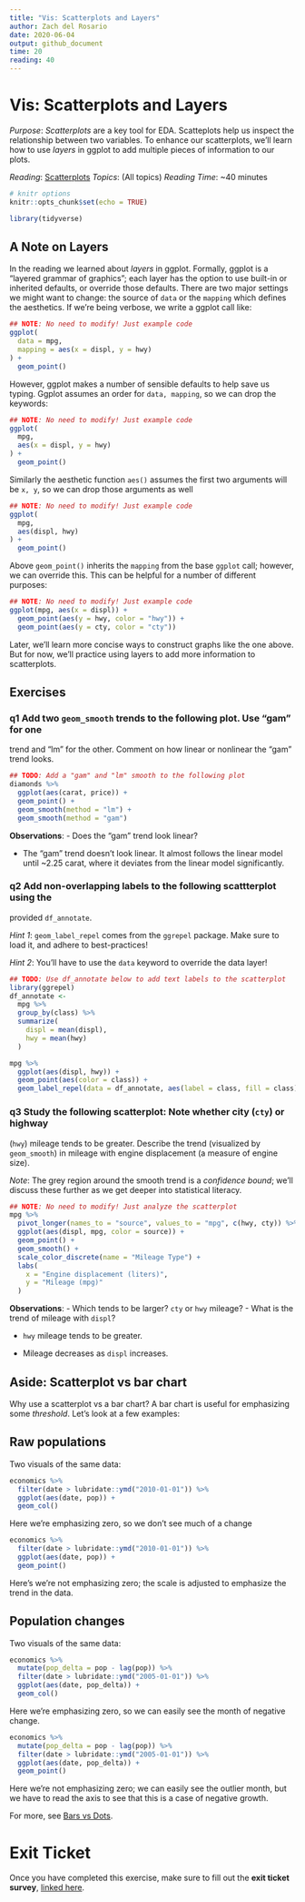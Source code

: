 ```yaml
---
title: "Vis: Scatterplots and Layers"
author: Zach del Rosario
date: 2020-06-04
output: github_document
time: 20
reading: 40
---
```


# Vis: Scatterplots and Layers

*Purpose*: *Scatterplots* are a key tool for EDA.
Scatteplots help us inspect the relationship between two variables.
To enhance our scatterplots, we'll learn how to use *layers* in ggplot to add multiple pieces of information to our plots.

*Reading*: [Scatterplots](https://rstudio.cloud/learn/primers/3.5) *Topics*: (All topics) *Reading Time*: \~40 minutes

```r
# knitr options
knitr::opts_chunk$set(echo = TRUE)
```

```r
library(tidyverse)

```

## A Note on Layers

<!-- -------------------------------------------------- -->

In the reading we learned about *layers* in ggplot.
Formally, ggplot is a "layered grammar of graphics"; each layer has the option to use built-in or inherited defaults, or override those defaults.
There are two major settings we might want to change: the source of `data` or the `mapping` which defines the aesthetics.
If we're being verbose, we write a ggplot call like:

```r
## NOTE: No need to modify! Just example code
ggplot(
  data = mpg,
  mapping = aes(x = displ, y = hwy)
) +
  geom_point()
```

However, ggplot makes a number of sensible defaults to help save us typing.
Ggplot assumes an order for `data, mapping`, so we can drop the keywords:

```r
## NOTE: No need to modify! Just example code
ggplot(
  mpg,
  aes(x = displ, y = hwy)
) +
  geom_point()
```

Similarly the aesthetic function `aes()` assumes the first two arguments will be `x, y`, so we can drop those arguments as well

```r
## NOTE: No need to modify! Just example code
ggplot(
  mpg,
  aes(displ, hwy)
) +
  geom_point()
```

Above `geom_point()` inherits the `mapping` from the base `ggplot` call; however, we can override this.
This can be helpful for a number of different purposes:

```r
## NOTE: No need to modify! Just example code
ggplot(mpg, aes(x = displ)) +
  geom_point(aes(y = hwy, color = "hwy")) +
  geom_point(aes(y = cty, color = "cty"))
```

Later, we'll learn more concise ways to construct graphs like the one above.
But for now, we'll practice using layers to add more information to scatterplots.

## Exercises

<!-- -------------------------------------------------- -->

### **q1** Add two `geom_smooth` trends to the following plot. Use "gam" for one

trend and "lm" for the other.
Comment on how linear or nonlinear the "gam" trend looks.

```r
## TODO: Add a "gam" and "lm" smooth to the following plot
diamonds %>%
  ggplot(aes(carat, price)) +
  geom_point() +
  geom_smooth(method = "lm") +
  geom_smooth(method = "gam")
```

**Observations**: - Does the "gam" trend look linear?

-   The "gam" trend doesn't look linear.
    It almost follows the linear model until \~2.25 carat, where it deviates from the linear model significantly.

### **q2** Add non-overlapping labels to the following scattterplot using the

provided `df_annotate`.

*Hint 1*: `geom_label_repel` comes from the `ggrepel` package.
Make sure to load it, and adhere to best-practices!

*Hint 2*: You'll have to use the `data` keyword to override the data layer!

```r
## TODO: Use df_annotate below to add text labels to the scatterplot
library(ggrepel)
df_annotate <-
  mpg %>%
  group_by(class) %>%
  summarize(
    displ = mean(displ),
    hwy = mean(hwy)
  )

mpg %>%
  ggplot(aes(displ, hwy)) +
  geom_point(aes(color = class)) +
  geom_label_repel(data = df_annotate, aes(label = class, fill = class))
```

### **q3** Study the following scatterplot: Note whether city (`cty`) or highway

(`hwy`) mileage tends to be greater.
Describe the trend (visualized by `geom_smooth`) in mileage with engine displacement (a measure of engine size).

*Note*: The grey region around the smooth trend is a *confidence bound*; we'll discuss these further as we get deeper into statistical literacy.

```r
## NOTE: No need to modify! Just analyze the scatterplot
mpg %>%
  pivot_longer(names_to = "source", values_to = "mpg", c(hwy, cty)) %>%
  ggplot(aes(displ, mpg, color = source)) +
  geom_point() +
  geom_smooth() +
  scale_color_discrete(name = "Mileage Type") +
  labs(
    x = "Engine displacement (liters)",
    y = "Mileage (mpg)"
  )
```

**Observations**: - Which tends to be larger?
`cty` or `hwy` mileage?
- What is the trend of mileage with `displ`?

-   `hwy` mileage tends to be greater.

-   Mileage decreases as `displ` increases.

## Aside: Scatterplot vs bar chart

<!-- -------------------------------------------------- -->

Why use a scatterplot vs a bar chart?
A bar chart is useful for emphasizing some *threshold*.
Let's look at a few examples:

## Raw populations

<!-- ------------------------- -->

Two visuals of the same data:

```r
economics %>%
  filter(date > lubridate::ymd("2010-01-01")) %>%
  ggplot(aes(date, pop)) +
  geom_col()
```

Here we're emphasizing zero, so we don't see much of a change

```r
economics %>%
  filter(date > lubridate::ymd("2010-01-01")) %>%
  ggplot(aes(date, pop)) +
  geom_point()
```

Here's we're not emphasizing zero; the scale is adjusted to emphasize the trend in the data.

## Population changes

<!-- ------------------------- -->

Two visuals of the same data:

```r
economics %>%
  mutate(pop_delta = pop - lag(pop)) %>%
  filter(date > lubridate::ymd("2005-01-01")) %>%
  ggplot(aes(date, pop_delta)) +
  geom_col()
```

Here we're emphasizing zero, so we can easily see the month of negative change.

```r
economics %>%
  mutate(pop_delta = pop - lag(pop)) %>%
  filter(date > lubridate::ymd("2005-01-01")) %>%
  ggplot(aes(date, pop_delta)) +
  geom_point()
```

Here we're not emphasizing zero; we can easily see the outlier month, but we have to read the axis to see that this is a case of negative growth.

For more, see [Bars vs Dots](https://dcl-data-vis.stanford.edu/discrete-continuous.html#bars-vs.-dots).

<!-- include-exit-ticket -->

# Exit Ticket

<!-- -------------------------------------------------- -->

Once you have completed this exercise, make sure to fill out the **exit ticket survey**, [linked here](https://docs.google.com/forms/d/e/1FAIpQLSeuq2LFIwWcm05e8-JU84A3irdEL7JkXhMq5Xtoalib36LFHw/viewform?usp=pp_url&entry.693978880=e-vis04-scatterplot-assignment.Rmd).

